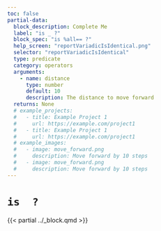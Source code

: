 ```yaml
---
toc: false
partial-data:
  block_description: Complete Me
  label: "is _ ?"
  block_spec: "is %all== ?"
  help_screen: "reportVariadicIsIdentical.png"
  selector: "reportVariadicIsIdentical"
  type: predicate
  category: operators
  arguments:
    - name: distance
      type: number
      default: 10
      description: The distance to move forward
  returns: None
  # example_projects:
  #   - title: Example Project 1
  #     url: https://example.com/project1
  #   - title: Example Project 1
  #     url: https://example.com/project1
  # example_images:
  #   - image: move_forward.png
  #     description: Move forward by 10 steps
  #   - image: move_forward.png
  #     description: Move forward by 10 steps
---
```


# `is  ?` { .unnumbered }

{{< partial ../_block.qmd >}}
